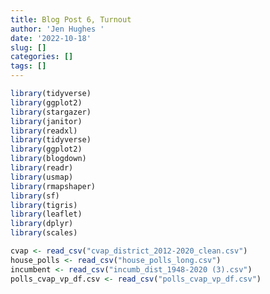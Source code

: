 ```yaml
---
title: Blog Post 6, Turnout
author: 'Jen Hughes '
date: '2022-10-18'
slug: []
categories: []
tags: []
---
```


```r
library(tidyverse)
library(ggplot2)
library(stargazer)
library(janitor)
library(readxl)
library(tidyverse)
library(ggplot2)
library(blogdown)
library(readr)
library(usmap)
library(rmapshaper)
library(sf)
library(tigris)
library(leaflet)
library(dplyr)
library(scales)
```

```r
cvap <- read_csv("cvap_district_2012-2020_clean.csv")
house_polls <- read_csv("house_polls_long.csv")
incumbent <- read_csv("incumb_dist_1948-2020 (3).csv")
polls_cvap_vp_df.csv <- read_csv("polls_cvap_vp_df.csv")
```

```r

```

